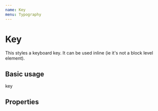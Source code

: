 ```yaml
---
name: Key
menu: Typography
---
```



# Key

This styles a keyboard key. It can be used inline (ie it's not a block level element).

## Basic usage
<Playground>
    <Key>
        key
    </Key>
</Playground>

## Properties
<PropsTable of={Key} />